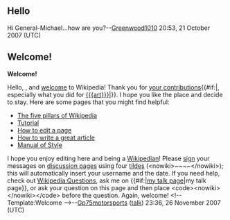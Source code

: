 <article id="13845155" title=User talk:General-Michael>
	<talkpage id="13845155" title="User talk:General-Michael">
==Hello==
Hi General-Michael...how are you?--[[User:Greenwood1010|Greenwood1010]] 20:53, 21 October 2007 (UTC)

== Welcome! ==

'''Welcome!'''

Hello, {{BASEPAGENAME}}, and [[Wikipedia:Introduction|welcome]] to Wikipedia! Thank you for [[Special:Contributions/{{BASEPAGENAME}}|your contributions]]{{#if:|, especially what you did for [[{{{art}}}]]|}}. I hope you like the place and decide to stay. Here are some pages that you might find helpful:
*[[Wikipedia:Five pillars|The five pillars of Wikipedia]]
*[[Wikipedia:Tutorial|Tutorial]]
*[[Wikipedia:How to edit a page|How to edit a page]]
*[[Wikipedia:Article development|How to write a great article]]
*[[Wikipedia:Manual of Style|Manual of Style]]
I hope you enjoy editing here and being a [[Wikipedia:Wikipedians|Wikipedian]]! Please [[Wikipedia:Signatures|sign]] your messages on [[Wikipedia:talk page|discussion page]]s using four [[tilde]]s (&lt;nowiki&gt;~~~~&lt;/nowiki&gt;); this will automatically insert your username and the date. If you need help, check out [[Wikipedia:Questions]], ask me on {{#if:|[[user talk:{{{1}}}|my talk page]]|my talk page}}, or ask your question on this page and then place &lt;code&gt;&lt;nowiki&gt;{{helpme}}&lt;/nowiki&gt;&lt;/code&gt; before the question. Again, welcome! &lt;!-- Template:Welcome --&gt;--[[User:Gp75motorsports|Gp75motorsports]] ([[User talk:Gp75motorsports|talk]]) 23:36, 26 November 2007 (UTC)
	</talkpage>
</article>